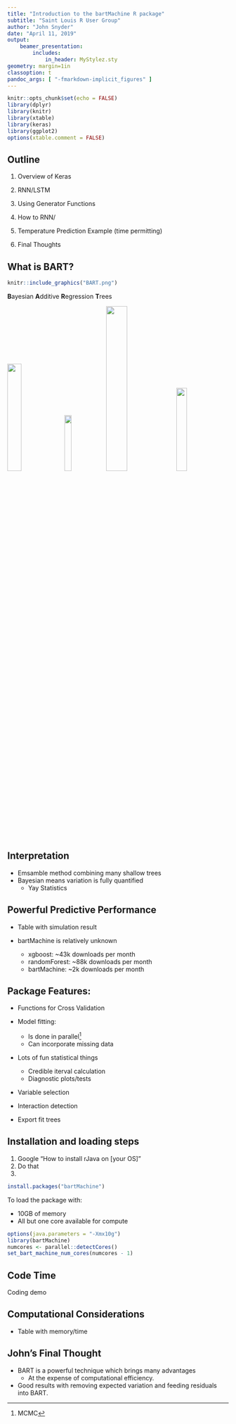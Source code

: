 ```yaml
---
title: "Introduction to the bartMachine R package"
subtitle: "Saint Louis R User Group"
author: "John Snyder"
date: "April 11, 2019"
output:
    beamer_presentation:
        includes:
            in_header: MyStylez.sty
geometry: margin=1in
classoption: t
pandoc_args: [ "-fmarkdown-implicit_figures" ]
---
```


```r
knitr::opts_chunk$set(echo = FALSE)
library(dplyr)
library(knitr)
library(xtable)
library(keras)
library(ggplot2)
options(xtable.comment = FALSE)
```

## Outline
1. Overview of Keras

2. RNN/LSTM

3. Using Generator Functions

4. How to RNN/

5. Temperature Prediction Example (time permitting)

6. Final Thoughts 

## What is BART?
```r
knitr::include_graphics("BART.png")
```
**B**ayesian **A**dditive **R**egression **T**rees

![](bayes.jpg){width=25%} ![](additive.jpg){width=18%} ![](regression.png){width=31%} ![](tree.jpg){width=22%}

## Interpretation
- Emsamble method combining many shallow trees
- Bayesian means variation is fully quantified
    - Yay Statistics



## Powerful Predictive Performance

- Table with simulation result

- bartMachine is relatively unknown
    - xgboost: ~43k downloads per month
    - randomForest: ~88k downloads per month
    - bartMachine: ~2k downloads per month


## Package Features:
- Functions for Cross Validation

- Model fitting:
    - Is done in parallel[^footnote]
    - Can incorporate missing data
    
- Lots of fun statistical things
    - Credible iterval calculation
    - Diagnostic plots/tests

- Variable selection

- Interaction detection

- Export fit trees

[^footnote]: MCMC


## Installation and loading steps
1) Google "How to install rJava on [your OS]"
2) Do that
3) 

```r
install.packages("bartMachine")
```

To load the package with:

- 10GB of memory
- All but one core available for compute
```r
options(java.parameters = "-Xmx10g")
library(bartMachine)
numcores <- parallel::detectCores()
set_bart_machine_num_cores(numcores - 1)
```

## Code Time
Coding demo

## Computational Considerations
- Table with memory/time


## John's Final Thought
- BART is a powerful technique which brings many advantages
    - At the expense of computational efficiency.
- Good results with removing expected variation and feeding residuals into BART.













